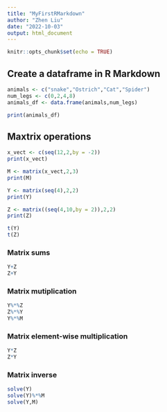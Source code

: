 ```yaml
---
title: "MyFirstRMarkdown"
author: "Zhen Liu"
date: "2022-10-03"
output: html_document
---
```


```r
knitr::opts_chunk$set(echo = TRUE)
```

## Create a dataframe in R Markdown

```r
animals <- c("snake","Ostrich","Cat","Spider")
num_legs <- c(0,2,4,8)
animals_df <- data.frame(animals,num_legs)
```

```r
print(animals_df)
```


## Maxtrix operations 

```r
x_vect <- c(seq(12,2,by = -2))
print(x_vect)
```

```r
M <- matrix(x_vect,2,3)
print(M)
```

```r
Y <- matrix(seq(4),2,2)
print(Y)
```

```r
Z <- matrix((seq(4,10,by = 2)),2,2)
print(Z)
```

```r
t(Y)
t(Z)
```


### Matrix sums

```r
Y+Z
Z+Y
```

### Matrix mutiplication

```r
Y%*%Z
Z%*%Y
Y%*%M
```

### Matrix element-wise multiplication
```r
Y*Z
Z*Y
```
### Matrix inverse

```r
solve(Y)
solve(Y)%*%M
solve(Y,M)
```


